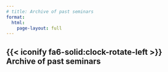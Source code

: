 ```yaml
---
# title: Archive of past seminars
format:
  html:
    page-layout: full
---
```



## {{< iconify fa6-solid:clock-rotate-left >}} &nbsp; Archive of past seminars
